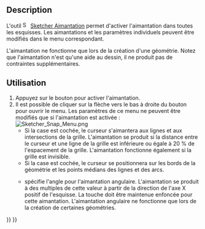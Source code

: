 <languages/>

{{Docnav/fr
|[[Sketcher_Grid/fr|Grille]]
|[[Sketcher_RenderingOrder/fr|Ordre de rendu]]
|[[Sketcher_Workbench/fr|Atelier Sketcher]]
|IconL=Sketcher_Grid.svg
|IconR=Sketcher_RenderingOrder.svg
|IconC=Workbench_Sketcher.svg
}}

{{GuiCommand/fr
|Name=Sketcher Snap
|Name/fr=Sketcher Aimantation
|Workbenches=[[Sketcher_Workbench/fr|Sketcher]]
|Version=0.21
|SeeAlso=[[Sketcher_Grid/fr|Sketcher Grille]]
}}

<span id="Description"></span>
==Description==

L'outil [[Image:Sketcher_Snap.svg|16px]] [[Sketcher_Snap/fr|Sketcher Aimantation]] permet d'activer l'aimantation dans toutes les esquisses. Les aimantations et les paramètres individuels peuvent être modifiés dans le menu correspondant.

L'aimantation ne fonctionne que lors de la création d'une géométrie. Notez que l'aimantation n'est qu'une aide au dessin, il ne produit pas de contraintes supplémentaires.

<span id="Usage"></span>
==Utilisation==

# Appuyez sur le bouton {{Button|[[Image:Sketcher_Snap.svg|16px]] [[Sketcher_Snap/fr|Activer/désactiver l'aimantation]]}} pour activer l'aimantation.
# Il est possible de cliquer sur la flèche vers le bas à droite du bouton pour ouvrir le menu. Les paramètres de ce menu ne peuvent être modifiés que si l'aimantation est activée :<br>[[File:Sketcher_Snap_Menu.png]]
#* Si la case {{MenuCommand|Aimanter à la grille}} est cochée, le curseur s'aimantera aux lignes et aux intersections de la grille. L'aimantation se produit si la distance entre le curseur et une ligne de la grille est inférieure ou égale à 20 % de l'espacement de la grille. L'aimantation fonctionne également si la grille est invisible.
#* Si la case {{MenuCommand|Aimanter aux objets}} est cochée, le curseur se positionnera sur les bords de la géométrie et les points médians des lignes et des arcs.
#* {{MenuCommand|Angle d'aimantation}} spécifie l'angle pour l'aimantation angulaire. L'aimantation se produit à des multiples de cette valeur à partir de la direction de l'axe X positif de l'esquisse. La touche {{KEY|Ctrl}} doit être maintenue enfoncée pour cette aimantation. L'aimantation angulaire ne fonctionne que lors de la création de certaines géométries.


{{Docnav/fr
|[[Sketcher_Grid/fr|Grille]]
|[[Sketcher_RenderingOrder/fr|Ordre de rendu]]
|[[Sketcher_Workbench/fr|Atelier Sketcher]]
|IconL=Sketcher_Grid.svg
|IconR=Sketcher_RenderingOrder.svg
|IconC=Workbench_Sketcher.svg
}}

{{Sketcher_Tools_navi{{#translation:}}}}
{{Userdocnavi{{#translation:}}}}